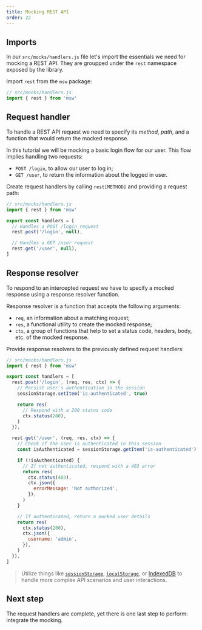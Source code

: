 ```yaml
---
title: Mocking REST API
order: 22
---
```


## Imports

In our `src/mocks/handlers.js` file let's import the essentials we need for mocking a REST API. They are groupped under the `rest` namespace exposed by the library.

<Action>
  Import <code>rest</code> from the <code>msw</code> package:
</Action>

```js showLineNumbers
// src/mocks/handlers.js
import { rest } from 'msw'
```

## Request handler

To handle a REST API request we need to specify its _method_, _path_, and a function that would return the mocked response.

In this tutorial we will be mocking a basic login flow for our user. This flow implies handling two requests:

- `POST /login`, to allow our user to log in;
- `GET /user`, to return the information about the logged in user.

<Action>
  Create request handlers by calling <code>rest[METHOD]</code> and providing a
  request path:
</Action>

```js showLineNumbers focusedLines=6,9
// src/mocks/handlers.js
import { rest } from 'msw'

export const handlers = [
  // Handles a POST /login request
  rest.post('/login', null),

  // Handles a GET /user request
  rest.get('/user', null),
]
```

## Response resolver

To respond to an intercepted request we have to specify a mocked response using a response resolver function.

Response resolver is a function that accepts the following arguments:

- `req`, an information about a matching request;
- `res`, a functional utility to create the mocked response;
- `ctx`, a group of functions that help to set a status code, headers, body, etc. of the mocked response.

<Action>
  Provide response resolvers to the previously defined request handlers:
</Action>

```js showLineNumbers focusedLines=9-12,21-25,30-35
// src/mocks/handlers.js
import { rest } from 'msw'

export const handlers = [
  rest.post('/login', (req, res, ctx) => {
    // Persist user's authentication in the session
    sessionStorage.setItem('is-authenticated', true)

    return res(
      // Respond with a 200 status code
      ctx.status(200),
    )
  }),

  rest.get('/user', (req, res, ctx) => {
    // Check if the user is authenticated in this session
    const isAuthenticated = sessionStorage.getItem('is-authenticated')

    if (!isAuthenticated) {
      // If not authenticated, respond with a 403 error
      return res(
        ctx.status(403),
        ctx.json({
          errorMessage: 'Not authorized',
        }),
      )
    }

    // If authenticated, return a mocked user details
    return res(
      ctx.status(200),
      ctx.json({
        username: 'admin',
      }),
    )
  }),
]
```

> Utilize things like [`sessionStorage`](https://developer.mozilla.org/en-US/docs/Web/API/Window/sessionStorage), [`localStorage`](https://developer.mozilla.org/en-US/docs/Web/API/Window/localStorage), or [IndexedDB](https://developer.mozilla.org/en-US/docs/Web/API/IndexedDB_API) to handle more complex API scenarios and user interactions.

## Next step

The request handlers are complete, yet there is one last step to perform: integrate the mocking.


<PageLink page={IntegratePage} url="/docs/getting-started/integrate" />
